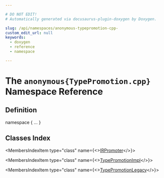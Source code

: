 ```yaml
---

# DO NOT EDIT!
# Automatically generated via docusaurus-plugin-doxygen by Doxygen.

slug: /api/namespaces/anonymous-typepromotion-cpp-
custom_edit_url: null
keywords:
  - doxygen
  - reference
  - namespace

---
```





# The `anonymous{TypePromotion.cpp}` Namespace Reference

<DoxygenPage pluginConfig={pluginConfig}>



## Definition

<CodeBlock>namespace &#123; ... &#125;</CodeBlock>

## Classes Index

<MembersIndex>

<MembersIndexItem
  type="class"
  name={<><a href="/docs/api/classes/anonymous-namespace-typepromotion-cpp-/irpromoter">IRPromoter</a></>}>
</MembersIndexItem>

<MembersIndexItem
  type="class"
  name={<><a href="/docs/api/classes/anonymous-namespace-typepromotion-cpp-/typepromotionimpl">TypePromotionImpl</a></>}>
</MembersIndexItem>

<MembersIndexItem
  type="class"
  name={<><a href="/docs/api/classes/anonymous-namespace-typepromotion-cpp-/typepromotionlegacy">TypePromotionLegacy</a></>}>
</MembersIndexItem>

</MembersIndex>


</DoxygenPage>
